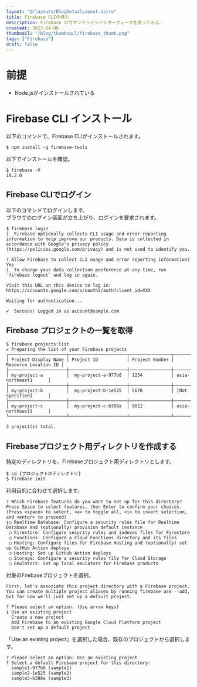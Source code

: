 ```yaml
---
layout: "@/layouts/BlogDetailLayout.astro"
title: Firebase CLIの導入
description: Firebase のコマンドラインインターフェースを使ってみる。
createAt: 2022-04-06
thumbnail: "/blog/thumbnail/firebase_thumb.png"
tags: ["Firebase"]
draft: false
---
```



# 前提

- Node.jsがインストールされている

# Firebase CLI インストール

以下のコマンドで、Firebase CLIがインストールされます。

```shell
$ npm install -g firebase-tools
```

以下でインストールを確認。

```shell
$ firebase -V
10.2.0
```

## Firebase CLIでログイン

以下のコマンドでログインします。  
ブラウザのログイン画面が立ち上がり、ログインを要求されます。

```shell
$ firebase login
i  Firebase optionally collects CLI usage and error reporting information to help improve our products. Data is collected in accordance with Google's privacy policy (https://policies.google.com/privacy) and is not used to identify you.

? Allow Firebase to collect CLI usage and error reporting information? Yes
i  To change your data collection preference at any time, run `firebase logout` and log in again.

Visit this URL on this device to log in:
https://accounts.google.com/o/oauth2/auth?client_id=XXX

Waiting for authentication...

✔  Success! Logged in as account@sample.com
```

## Firebase プロジェクトの一覧を取得

```shell
$ firebase projects:list
✔ Preparing the list of your Firebase projects
┌──────────────────────┬──────────────────────┬────────────────┬──────────────────────┐
│ Project Display Name │ Project ID           │ Project Number │ Resource Location ID │
├──────────────────────┼──────────────────────┼────────────────┼──────────────────────┤
│ my-project-a         │  my-project-a-977b8  │ 1234           │ asia-northeast1      │
├──────────────────────┼──────────────────────┼────────────────┼──────────────────────┤
│ my-project-b         │  my-project-b-1e525  │ 5678           │ [Not specified]      │
├──────────────────────┼──────────────────────┼────────────────┼──────────────────────┤
│ my-project-c         │  my-project-c-b388a  │ 9012           │ asia-northeast1      │
└──────────────────────┴──────────────────────┴────────────────┴──────────────────────┘

3 project(s) total.

```

## Firebaseプロジェクト用ディレクトリを作成する

特定のディレクトリを、Firebaseプロジェクト用ディレクトリとします。

```shell
$ cd {プロジェクトのディレクトリ}
$ firebase init
```

利用目的に合わせて選択します。

```shell
? Which Firebase features do you want to set up for this directory? Press Space to select features, then Enter to confirm your choices. (Press <space> to select, <a> to toggle all, <i> to invert selection, and <enter> to proceed)
❯◯ Realtime Database: Configure a security rules file for Realtime Database and (optionally) provision default instance
 ◯ Firestore: Configure security rules and indexes files for Firestore
 ◯ Functions: Configure a Cloud Functions directory and its files
 ◯ Hosting: Configure files for Firebase Hosting and (optionally) set up GitHub Action deploys
 ◯ Hosting: Set up GitHub Action deploys
 ◯ Storage: Configure a security rules file for Cloud Storage
 ◯ Emulators: Set up local emulators for Firebase products
```

対象のFirebaseプロジェクトを選択。

```shell
First, let's associate this project directory with a Firebase project.
You can create multiple project aliases by running firebase use --add,
but for now we'll just set up a default project.

? Please select an option: (Use arrow keys)
❯ Use an existing project
  Create a new project
  Add Firebase to an existing Google Cloud Platform project
  Don't set up a default project

```

「Use an existing project」を選択した場合、既存のプロジェクトから選択します。

```shell
? Please select an option: Use an existing project
? Select a default Firebase project for this directory:
  sample1-977b8 (sample1)
  sample2-1e525 (sample2)
  sample3-b388a (sample3)
```
